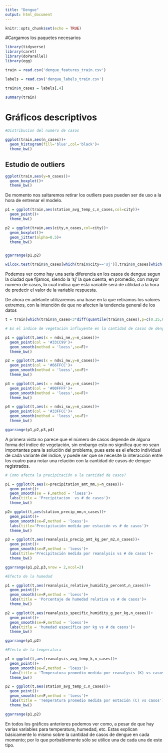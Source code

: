 ---
title: "Dengue"
output: html_document
---

```{r setup, include=FALSE}
knitr::opts_chunk$set(echo = TRUE)
```

#Cargamos los paquetes necesarios

```{r}
library(tidyverse)
library(caret)
library(doParallel)
library(egg)
```


```{r}
train = read.csv('dengue_features_train.csv')

labels = read.csv('dengue_labels_train.csv')

train$n_cases = labels[,4]
```

```{r}
summary(train)
```

# Gráficos descriptivos

```{r}
#Distribucion del numero de casos

ggplot(train,aes(n_cases))+
  geom_histogram(fill='blue',col='black')+
  theme_bw()


```

## Estudio de outliers 

```{r}
ggplot(train,aes(y=n_cases))+
  geom_boxplot()+
  theme_bw()
```

De momento nos saltaremos retirar los outliers pues pueden ser de uso a la hora de entrenar el modelo.


```{r}
p1 = ggplot(train,aes(station_avg_temp_c,n_cases,col=city))+
  geom_point()+
  theme_bw()

p2 = ggplot(train,aes(city,n_cases,col=city))+
  geom_boxplot()+
  geom_jitter(alpha=0.5)+
  theme_bw()


ggarrange(p1,p2)

wilcox.test(train$n_cases[which(train$city=='sj')],train$n_cases[which(train$city=='iq')],alternative = 'greater')
```

Podemos ver como hay una seria diferencia en los casos de dengue segun la ciudad que fijamos, siendo la 'sj' la que cuenta, en promedio, con mayor numero de casos, lo cual indica que esta variable será de utilidad a la hora de predecir el valor de la variable respuesta.


De ahora en adelante utilizaremos una base en la que retiramos los valores extremos, con la intención de que no afecten la tendencia general de los datos
```{r}
t = train[which(train$n_cases<3*diff(quantile(train$n_cases),p=c(0.25,0.75))),]

# Es el indice de vegetación influyente en la cantidad de casos de dengue.

p1 = ggplot(t,aes(x = ndvi_ne,y=n_cases))+
  geom_point(col = '#33CC99')+
  geom_smooth(method = 'loess',se=F)+
  theme_bw()

p2 = ggplot(t,aes(x = ndvi_nw,y=n_cases))+
  geom_point(col = '#66FFCC')+
  geom_smooth(method = 'loess',se=F)+
  theme_bw()

p3 = ggplot(t,aes(x = ndvi_se,y=n_cases))+
  geom_point(col = '#00FFFF')+
  geom_smooth(method = 'loess',se=F)+
  theme_bw()

p4 = ggplot(t,aes(x = ndvi_sw,y=n_cases))+
  geom_point(col = '#33FFCC')+
  geom_smooth(method = 'loess',se=F)+
  theme_bw()

ggarrange(p1,p2,p3,p4)
```

A primera vista no parece que el número de casos depende de alguna forma del índice de vegetación, sin embargo esto no significa que no sean importantes para la solución del problema, pues este es el efecto individual de cada variante del indice, y puede ser que se necesite la interacción entre los cuatro para notar una relación con la cantidad de casos de dengue registrados.


```{r}
# Como afecta la precipitación a la cantidad de casos?

p1 = ggplot(t,aes(x=precipitation_amt_mm,y=n_cases))+
  geom_point()+
  geom_smooth(se = F,method = 'loess')+
  labs(title = 'Precipitacion  vs # de casos')+
  theme_bw()

p2= ggplot(t,aes(station_precip_mm,n_cases))+
  geom_point()+
  geom_smooth(se=F,method = 'loess')+
  labs(title='Precipitación medida por estación vs # de casos')+
  theme_bw()

p3 = ggplot(t,aes(reanalysis_precip_amt_kg_per_m2,n_cases))+
  geom_point()+
  geom_smooth(se=F,method = 'loess')+
  labs(title='Precipitación medida por reanalysis vs # de casos')+
  theme_bw()

ggarrange(p1,p2,p3,nrow = 2,ncol=2)
```

```{r}
#Efecto de la humedad 

p1 = ggplot(t,aes(reanalysis_relative_humidity_percent,n_cases))+
  geom_point()+
  geom_smooth(se=F,method = 'loess')+
  labs(title = 'Porcentaje de humedad relativa vs # de casos')+
  theme_bw()

p2 = ggplot(t,aes(reanalysis_specific_humidity_g_per_kg,n_cases))+
  geom_point()+
  geom_smooth(se=F,method = 'loess')+
  labs(title = 'humedad específica por kg vs # de casos')+
  theme_bw()

ggarrange(p1,p2)

```

```{r}
#Efecto de la temperatura

p1 = ggplot(t,aes(reanalysis_avg_temp_k,n_cases))+
  geom_point()+
  geom_smooth(se=F,method = 'loess')+
  labs(title = 'Temperatura promedio medida por reanalysis (K) vs casos')+
  theme_bw()

p2 = ggplot(t,aes(station_avg_temp_c,n_cases))+
  geom_point()+
  geom_smooth(se=F,method = 'loess')+
  labs(title = 'Temperatura promedio medida por estación (C) vs casos')+
  theme_bw()

ggarrange(p1,p2)

```

En todos los gráficos anteriores podemos ver como, a pesar de que hay varias variables para temperatura, humedad, etc. Estas explican básicamente lo mismo sobre la cantidad de casos de dengue en cada momento; por lo que porbablemente sólo se utilice una de cada una de este tipo.